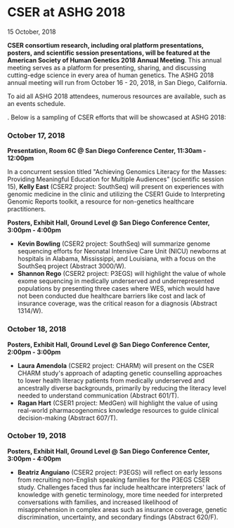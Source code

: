 
<BreadcrumbsNews />

# CSER at ASHG 2018

<Subheader>15 October, 2018</Subheader>

**CSER consortium research, including oral platform presentations, posters, and scientific session presentations, will be featured at the American Society of Human Genetics 2018 Annual Meeting**. This annual meeting serves as a platform for presenting, sharing, and discussing cutting-edge science in every area of human genetics. The ASHG 2018 annual meeting will run from October 16 - 20, 2018, in San Diego, California.

To aid all ASHG 2018 attendees, numerous resources are available, such as an events schedule.

<Link
  label="A full list of CSER work at ASHG 2018 can be found online here"
  url="https://cser-consortium.org/system/files/attachments/cser_ashg_2018_posters_and_presentations_2018-10-15.pdf"
/>. Below is a sampling of CSER efforts that will be showcased at ASHG 2018:

### October 17, 2018

**Presentation, Room 6C @ San Diego Conference Center, <NBS>11:30am - 12:00pm</NBS>**

In a concurrent session titled "Achieving Genomics Literacy for the Masses: Providing Meaningful Education for Multiple Audiences" (scientific session 15), **Kelly East** (CSER2 project: SouthSeq) will present on experiences with genomic medicine in the clinic and utilizing the CSER1 Guide to Interpreting Genomic Reports toolkit, a resource for non-genetics healthcare practitioners.

**Posters, Exhibit Hall, Ground Level @ San Diego Conference Center, <NBS>3:00pm - 4:00pm</NBS>**

- **Kevin Bowling** (CSER2 project: SouthSeq) will summarize genome sequencing efforts for Neonatal Intensive Care Unit (NICU) newborns at hospitals in Alabama, Mississippi, and Louisiana, with a focus on the SouthSeq project (Abstract 3000/W).
- **Shannon Rego** (CSER2 project: P3EGS) will highlight the value of whole exome sequencing in medically underserved and underrepresented populations by presenting three cases where WES, which would have not been conducted due healthcare barriers like cost and lack of insurance coverage, was the critical reason for a diagnosis (Abstract 1314/W).

### October 18, 2018

**Posters, Exhibit Hall, Ground Level @ San Diego Conference Center, <NBS>2:00pm - 3:00pm</NBS>**

- **Laura Amendola** (CSER2 project: CHARM) will present on the CSER CHARM study's approach of adapting genetic counselling approaches to lower health literacy patients from medically underserved and ancestrally diverse backgrounds, primarily by reducing the literacy level needed to understand communication (Abstract 601/T).
- **Ragan Hart** (CSER1 project: MedGen) will highlight the value of using real-world pharmacogenomics knowledge resources to guide clinical decision-making (Abstract 607/T).

### October 19, 2018

**Posters, Exhibit Hall, Ground Level @ San Diego Conference Center, <NBS>3:00pm - 4:00pm</NBS>**

- **Beatriz Anguiano** (CSER2 project: P3EGS) will reflect on early lessons from recruiting non-English speaking families for the P3EGS CSER study. Challenges faced thus far include healthcare interpreters' lack of knowledge with genetic terminology, more time needed for interpreted conversations with families, and increased likelihood of misapprehension in complex areas such as insurance coverage, genetic discrimination, uncertainty, and secondary findings (Abstract 620/F).
